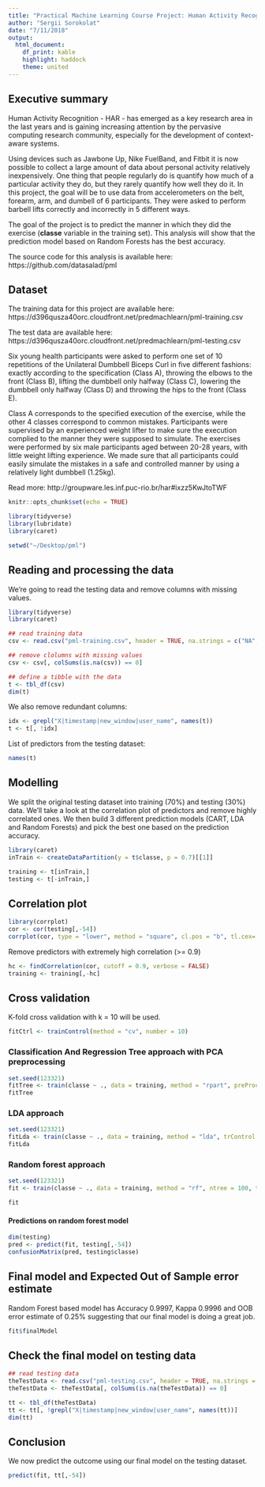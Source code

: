 ```yaml
---
title: "Practical Machine Learning Course Project: Human Activity Recognition"
author: "Sergii Sorokolat"
date: "7/11/2018"
output: 
  html_document: 
    df_print: kable
    highlight: haddock
    theme: united
---
```


## Executive summary

Human Activity Recognition - HAR - has emerged as a key research area in the last years and is gaining increasing attention by the pervasive computing research community, especially for the development of context-aware systems. 

Using devices such as Jawbone Up, Nike FuelBand, and Fitbit it is now possible to collect a large amount of data about personal activity relatively inexpensively. One thing that people regularly do is quantify how much of a particular activity they do, but they rarely quantify how well they do it.  In this project, the goal will be to use data from accelerometers on the belt, forearm, arm, and dumbell of 6 participants. They were asked to perform barbell lifts correctly and incorrectly in 5 different ways.

The goal of the project is to predict the manner in which they did the exercise (**classe** variable in the training set).
This analysis will show that the prediction model based on Random Forests has the best accuracy. 

The source code for this analysis is available here:
https://github.com/datasalad/pml

## Dataset

The training data for this project are available here:
https://d396qusza40orc.cloudfront.net/predmachlearn/pml-training.csv

The test data are available here:
https://d396qusza40orc.cloudfront.net/predmachlearn/pml-testing.csv


Six young health participants were asked to perform one set of 10 repetitions of the Unilateral Dumbbell Biceps Curl in five different fashions: exactly according to the specification (Class A), throwing the elbows to the front (Class B), lifting the dumbbell only halfway (Class C), lowering the dumbbell only halfway (Class D) and throwing the hips to the front (Class E).

Class A corresponds to the specified execution of the exercise, while the other 4 classes correspond to common mistakes. Participants were supervised by an experienced weight lifter to make sure the execution complied to the manner they were supposed to simulate. The exercises were performed by six male participants aged between 20-28 years, with little weight lifting experience. We made sure that all participants could easily simulate the mistakes in a safe and controlled manner by using a relatively light dumbbell (1.25kg).



Read more: http://groupware.les.inf.puc-rio.br/har#ixzz5KwJtoTWF



```r
knitr::opts_chunk$set(echo = TRUE)

library(tidyverse)
library(lubridate)
library(caret)

setwd("~/Desktop/pml")

```


## Reading and processing the data

We're going to read the testing data and remove columns with missing values.
```r
library(tidyverse)
library(caret)

## read training data
csv <- read.csv("pml-training.csv", header = TRUE, na.strings = c("NA", "", "#DIV/0!"))

## remove clolumns with missing values
csv <- csv[, colSums(is.na(csv)) == 0]

## define a tibble with the data
t <- tbl_df(csv)
dim(t)
```

We also remove redundant columns:
```r
idx <- grepl("X|timestamp|new_window|user_name", names(t))
t <- t[, !idx]
```

List of predictors from the testing dataset:

```r
names(t)
```

## Modelling

We split the original testing dataset into training (70%) and testing (30%) data. We'll take a look at the correlation plot of predictors and remove highly correlated ones. We then build 3 different prediction models (CART, LDA and Random Forests) and pick the best one based on the prediction accuracy.

```r
library(caret)
inTrain <- createDataPartition(y = t$classe, p = 0.7)[[1]]

training <- t[inTrain,]
testing <- t[-inTrain,]
```

## Correlation plot
```r
library(corrplot)
cor <- cor(testing[,-54])
corrplot(cor, type = "lower", method = "square", cl.pos = "b", tl.cex=.6)
```

Remove predictors with extremely high correlation (>= 0.9)
```r
hc <- findCorrelation(cor, cutoff = 0.9, verbose = FALSE)
training <- training[,-hc]
```


## Cross validation
K-fold cross validation with k = 10 will be used.

```r
fitCtrl <- trainControl(method = "cv", number = 10)
```


### Classification And Regression Tree approach with PCA preprocessing

```r
set.seed(123321)
fitTree <- train(classe ~ ., data = training, method = "rpart", preProcess = "pca", trControl = fitCtrl)
fitTree
```


### LDA approach

```r
set.seed(123321)
fitLda <- train(classe ~ ., data = training, method = "lda", trControl = fitCtrl)
fitLda

```


### Random forest approach

```r
set.seed(123321)
fit <- train(classe ~ ., data = training, method = "rf", ntree = 100, trControl = fitCtrl)
```


```r
fit
```


#### Predictions on random forest model

```r
dim(testing)
pred <- predict(fit, testing[,-54])
confusionMatrix(pred, testing$classe)
```

## Final model and Expected Out of Sample error estimate

Random Forest based model has Accuracy 0.9997, Kappa 0.9996 and OOB error estimate of 0.25% suggesting that our final model is doing a great job.

```r
fit$finalModel
```

## Check the final model on testing data

```r
## read testing data
theTestData <- read.csv("pml-testing.csv", header = TRUE, na.strings = c("NA", "", "#DIV/0!"))
theTestData <- theTestData[, colSums(is.na(theTestData)) == 0]

tt <- tbl_df(theTestData)
tt <- tt[, !grepl("X|timestamp|new_window|user_name", names(tt))]
dim(tt)
```

## Conclusion

We now predict the outcome using our final model on the testing dataset.

```r
predict(fit, tt[,-54])
```









